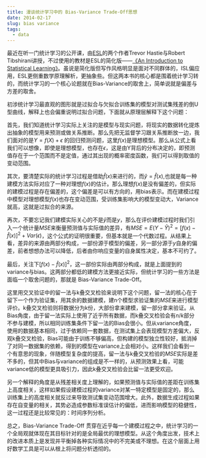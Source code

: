 ```yaml
---
title: 漫谈统计学习中的 Bias-Variance Trade-Off思想
date: 2014-02-17
slug: bias variance
tags:
  - data
---
```

最近在听一门统计学习的公开课，由[ESL](http://statweb.stanford.edu/~tibs/ElemStatLearn/)的两个作者Trevor Hastie与Robert Tibshirani讲授，不过使用的教材是ESL的简化版——[《An Introduction to Statistical Learning》](http://www-bcf.usc.edu/~gareth/ISL/)。虽说是简化版但写作风格明显是面对不同群体的，ISL偏应用，ESL更侧重数学原理解析，更抽象些。但这两本书的核心都是围着统计学习转的，而统计学习的一个核心论题就在Bias-Variance的取舍上，简单说就是偏差与方差的取舍。

初涉统计学习最直观的图形就是过拟合与欠拟合训练集的模型对测试集残差的倒U型曲线，解释上也会偏重说明过拟合问题，下面就从原理层解释下这个问题：

首先，我们知道统计学习实际上关注的是模型与现实问题，将现实的数据转化提炼出抽象的模型用来预测或做关系推断。那么先把无监督学习跟关系推断放一边，我们面对的是$Y = f(X) + \epsilon$ 的回归预测问题，这里$f(x)$是理想模型。那么从公式上看我们可以想像，即使是理想模型，也存在$\epsilon$，这是由Y背后的分布决定的，即预测值存在于一个范围而不是定值，通过其出现的概率密度函数，我们可以得到取值的变动范围。

其次，要清楚实际的统计学习过程是借助$\hat f(x)$来进行的，而$\hat y = \hat f(x)$,也就是每一种建模方法实际对应了一种对理想$f(x)$的估计。那么理想$f(x)$是没有偏差的，但实际的建模过程是存在偏差的，这个偏差是可以有方向的，用bias表示。而在建模过程中模型对理想模型$f(x)$也存在变动范围，受训练集影响大的模型变动大，Variance就高，这就是过拟合的来源。

再次，不要忘记我们建模实际关心的不是$\hat y$而是$y$，那么在评价建模过程时我们引入一个统计量$MSE$来衡量预测值与实际值的差异，有$MSE = E(Y - \hat Y)^2 = [f(x) - \hat f(x)]^2 + Var(\epsilon)$，这个公式的证明很重要，但基本就是一个代数过程。从结果上看，差异的来源由两部分构成，一部份源于模型的偏差，另一部分源于$y$自身的偏差，前者想想办法可以降低，后者由你响应变量的自身属性决定，基本不可约了。

最后，关注下$[f(x) - \hat f(x)]^2$，这一部份实际由两部分构成，就是上面提到的variance与bias。这两部分都低的建模方法更接近实际，但统计学习的一些方法是面临一个取舍问题的，那就是 Bias-Variance Trade-Off。

这里用交叉验证中的留一法与k叠交叉检验来说明下这个问题，留一法的核心在于留下一个作为验证集，用其余的数据建模，建n个模型求验证集的$MSE$来进行模型评价。k叠交叉检验则将数据分为k份，大部份拿来建模，留一部分拿来验证。从Bias角度，由于留一法实际上使用了近乎所有数据，而k叠交叉检验会有$n/k$部分不参与建模，所以相同训练集条件下留一法的Bias会很小。但从variance角度，使用的数据基本相同，过于依赖同一套数据，在测试集上会表现模型方差偏大，反观k叠交叉检验，Bias可能由于训练不够偏高，但构建的模型独立性较好，抵消掉了对同一数据集的依赖，得到的模型在variance上会相对小。这样我们会看到一个有意思的现象，伴随模型复杂度的提高，留一法与k叠交叉检验的$MSE$实际是差不多的，但其中Bias与variance的组成是不一样的，从预测效果上看，可能variance低的模型更具吸引力，因此k叠交叉检验会比留一法更受欢迎。

另一个解释的角度是从残差相关度上理解的，如果预测值与实际值的差距在训练集上高度相关，这样如果假设建模过程的variance对某一特定模型是固定的，那么训练集上的高度相关就反过来导致测试集变动范围增大。此外，数据生成过程如果存在自变量的相关，其势必造成参数标准误估计的偏低，进而影响模型的稳健性，这一过程还是比较常见的：时间序列分析。

总之，Bias-Variance Trade-Off 贯穿在近乎每一个建模过程之中，统计学习的一个全局观就体现在其目标针对的是全局最优的理想模型。从这个角度出发，技术上的改进本质上是发现并平衡掉各种实际情况中的不完美或不理想。在这个层面上用好数学工具是可以从根上将问题分析透彻的。